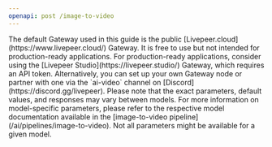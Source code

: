 ```yaml
---
openapi: post /image-to-video
---
```


<Info>
  The default Gateway used in this guide is the public
  [Livepeer.cloud](https://www.livepeer.cloud/) Gateway. It is free to use but
  not intended for production-ready applications. For production-ready
  applications, consider using the [Livepeer Studio](https://livepeer.studio/)
  Gateway, which requires an API token. Alternatively, you can set up your own
  Gateway node or partner with one via the `ai-video` channel on
  [Discord](https://discord.gg/livepeer).
</Info>

<Note>
  Please note that the exact parameters, default values, and responses may vary
  between models. For more information on model-specific parameters, please
  refer to the respective model documentation available in the
  [image-to-video pipeline](/ai/pipelines/image-to-video). Not all
  parameters might be available for a given model.
</Note>
